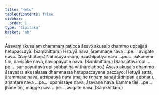 ```yaml
---
title: "Hetu"
tableOfContents: false
sidebar:
  order: 1
type: "tipitaka"
basket: "ab"
---
```



<DynamicBreadcrumb />

<Division number="3">

<Paragraph number="1594">
Āsavaṃ akusalaṃ dhammaṃ paṭicca āsavo akusalo dhammo uppajjati hetupaccayā. (Saṃkhittaṃ.)
</Paragraph>

</Division>
<Division number="4">

<Paragraph number="1595">
Hetuyā nava, ārammaṇe nava …pe…  avigate nava. (Saṃkhittaṃ.)
</Paragraph>

<Paragraph number="1596">
Nahetuyā ekaṃ, naadhipatiyā nava …pe…  nakamme tīṇi, navipāke nava, navippayutte nava. (Saṃkhittaṃ.)
</Paragraph>

<Paragraph number="1597">
(Sahajātavāropi …pe…  sampayuttavāropi sabbattha vitthāretabbo.)
</Paragraph>

</Division>
<Division number="5">

<Paragraph number="1598">
Āsavo akusalo dhammo āsavassa akusalassa dhammassa hetupaccayena paccayo.
</Paragraph>

</Division>
<Division number="6">

<Paragraph number="1599">
Hetuyā satta, ārammaṇe nava, adhipatiyā nava (majjhe tiṇṇaṃ sahajātādhipati labbhati), anantare nava …pe…  upanissaye nava, āsevane nava, kamme tīṇi …pe…  jhāne tīṇi, magge nava …pe…  avigate nava. (Saṃkhittaṃ.)
</Paragraph>
</Division>